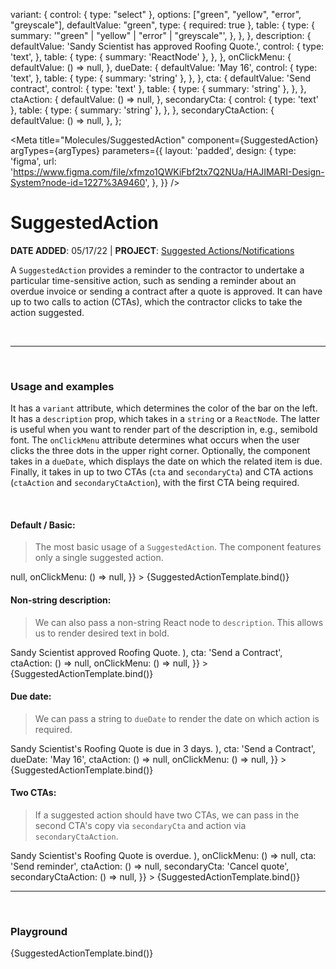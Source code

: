 

  variant: {
    control: { type: "select" },
    options: ["green", "yellow", "error", "greyscale"],
    defaultValue: "green",
    type: { required: true },
    table: {
      type: {
        summary: '"green" | "yellow" | "error" | "greyscale"',
      },
    },
  },
  description: {
    defaultValue: 'Sandy Scientist has approved Roofing Quote.',
    control: {
      type: 'text',
    },
    table: {
      type: { summary: 'ReactNode' },
    },
  },
  onClickMenu: {
    defaultValue: () => null,
  },
  dueDate: {
    defaultValue: 'May 16',
    control: {
      type: 'text',
    },
    table: {
      type: { summary: 'string' },
    },
  },
  cta: {
    defaultValue: 'Send contract',
    control: { type: 'text' },
    table: {
      type: { summary: 'string' },
    },
  },
  ctaAction: {
    defaultValue: () => null,
  },
  secondaryCta: {
    control: { type: 'text' },
    table: {
      type: { summary: 'string' },
    },
  },
  secondaryCtaAction: {
    defaultValue: () => null,
  },
};

<Meta
  title="Molecules/SuggestedAction"
  component={SuggestedAction}
  argTypes={argTypes}
  parameters={{
    layout: 'padded',
    design: {
      type: 'figma',
      url: 'https://www.figma.com/file/xfmzo1QWKiFbf2tx7Q2NUa/HAJIMARI-Design-System?node-id=1227%3A9460',
    },
  }}
/>


# SuggestedAction

**DATE ADDED**: 05/17/22 | **PROJECT**: [Suggested Actions/Notifications](https://www.notion.so/gethearth/Suggested-Action-Notification-44baf25d61db4f67afc5e92752134614)

A `SuggestedAction` provides a reminder to the contractor to undertake a particular
time-sensitive action, such as sending a reminder about an overdue invoice or sending
a contract after a quote is approved. It can have up to two calls to action (CTAs),
which the contractor clicks to take the action suggested.

<br />

---

<br />

### Usage and examples

It has a `variant` attribute, which determines the color of the bar on the left. It has a
`description` prop, which takes in a `string` or a `ReactNode`. The latter is useful when
you want to render part of the description in, e.g., semibold font. The `onClickMenu` attribute
determines what occurs when the user clicks the three dots in the upper right corner. Optionally,
the component takes in a `dueDate`, which displays the date on which the related item is due.
Finally, it takes in up to two CTAs (`cta` and `secondaryCta`) and CTA actions (`ctaAction` and
`secondaryCtaAction`), with the first CTA being required.

<br />

#### Default / Basic:

> The most basic usage of a `SuggestedAction`.
> The component features only a single suggested action.

<Canvas>
  <Story
    name="Basic"
    component={SuggestedAction}
    args={{
      variant: 'green',
      description: `Sandy Scientist approved Roofing Quote.`,
      cta: 'Send a Contract',
      ctaAction: () => null,
      onClickMenu: () => null,
    }}
  >
    {SuggestedActionTemplate.bind()}
  </Story>
</Canvas>

#### Non-string description:

> We can also pass a non-string React node to `description`. This allows
> us to render desired text in bold.

<Canvas>
  <Story
    name="Non-string description"
    component={SuggestedAction}
    args={{
      variant: 'green',
      description: (
        <Typography variant="p2">
          <Box component="span" sx={{ fontWeight: 600  }}>Sandy Scientist </Box>
          approved <Box component="span" sx={{ fontWeight: 600 }}>Roofing Quote</Box>.
        </Typography>
      ),
      cta: 'Send a Contract',
      ctaAction: () => null,
      onClickMenu: () => null,
    }}
  >
    {SuggestedActionTemplate.bind()}
  </Story>
</Canvas>

#### Due date:

> We can pass a string to `dueDate` to render the date on which action is required.

<Canvas>
  <Story
    name="Due date"
    component={SuggestedAction}
    args={{
      variant: 'yellow',
      description: (
        <Typography variant="p2">
          <Box component="span" sx={{ fontWeight: 600  }}>Sandy Scientist's Roofing Quote </Box>
          is due in <Box component="span" sx={{ fontWeight: 600 }}>3 days</Box>.
        </Typography>
      ),
      cta: 'Send a Contract',
      dueDate: 'May 16',
      ctaAction: () => null,
      onClickMenu: () => null,
    }}
  >
    {SuggestedActionTemplate.bind()}
  </Story>
</Canvas>

#### Two CTAs:

> If a suggested action should have two CTAs, we can pass in the second CTA's copy via
> `secondaryCta` and action via `secondaryCtaAction`.

<Canvas>
  <Story
    name="Two CTAs"
    component={SuggestedAction}
    args={{
      variant: 'error',
      description: (
        <Typography variant="p2">
          <Box component="span" sx={{ fontWeight: 600  }}>Sandy Scientist's Roofing Quote </Box>
          is overdue.
        </Typography>
      ),
      onClickMenu: () => null,
      cta: 'Send reminder',
      ctaAction: () => null,
      secondaryCta: 'Cancel quote',
      secondaryCtaAction: () => null,
    }}
  >
    {SuggestedActionTemplate.bind()}
  </Story>
</Canvas>

---

<br />

### Playground

<Canvas>
  <Story name="Playground">{SuggestedActionTemplate.bind()}</Story>
</Canvas>

<ArgsTable of={SuggestedAction} story="Playground" />
